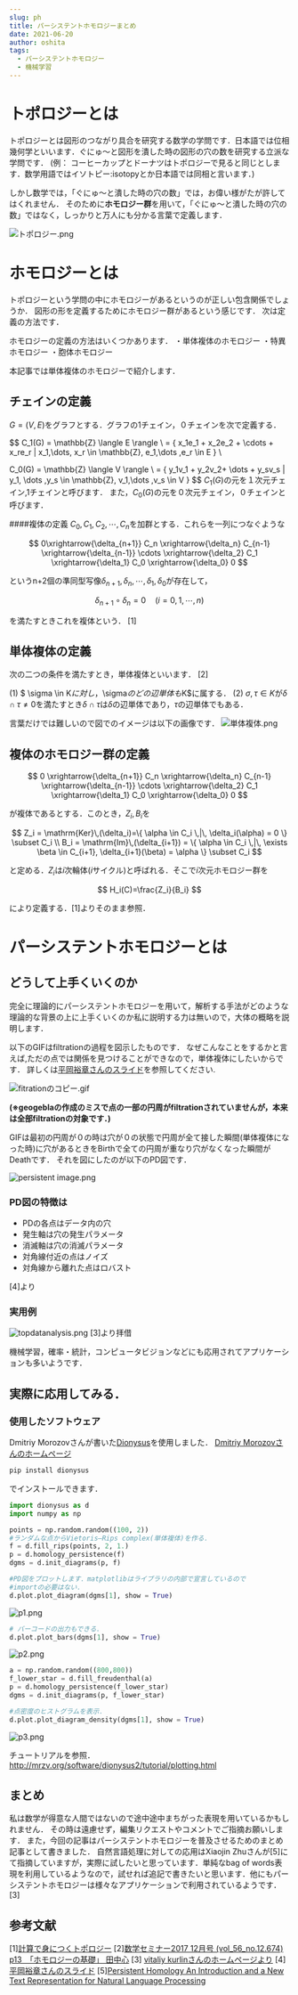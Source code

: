 ```yaml
---
slug: ph
title: パーシステントホモロジーまとめ
date: 2021-06-20
author: oshita
tags:
  - パーシステントホモロジー
  - 機械学習
---
```

# トポロジーとは

トポロジーとは図形のつながり具合を研究する数学の学問です．日本語では位相幾何学といいます．ぐにゅ〜と図形を潰した時の図形の穴の数を研究する立派な学問です．
(例： コーヒーカップとドーナツはトポロジーで見ると同じとします．数学用語ではイソトピー:isotopyとか日本語では同相と言います．)

しかし数学では，「ぐにゅ〜と潰した時の穴の数」では，お偉い様がたが許してはくれません．
そのために**ホモロジー群**を用いて，「ぐにゅ〜と潰した時の穴の数」ではなく，しっかりと万人にも分かる言葉で定義します．

![トポロジー.png](https://qiita-image-store.s3.amazonaws.com/0/33329/2903a72c-f919-b35c-8724-c014458ac15b.png)

# ホモロジーとは
トポロジーという学問の中にホモロジーがあるというのが正しい包含関係でしょうか．
図形の形を定義するためにホモロジー群があるという感じです．
次は定義の方法です．

ホモロジーの定義の方法はいくつかあります．
・単体複体のホモロジー
・特異ホモロジー
・胞体ホモロジー

本記事では単体複体のホモロジーで紹介します．

## チェインの定義
$G=(V,E)$をグラフとする．グラフの1チェイン，０チェインを次で定義する．

$$
C_1(G) = \mathbb{Z} \langle E \rangle \\
= \{ x_1e_1 + x_2e_2 + \cdots + x_re_r | x_1,\dots, x_r \in \mathbb{Z}, e_1,\dots ,e_r \in E \} \\

C_0(G) = \mathbb{Z} \langle V \rangle \\
= \{ y_1v_1 + y_2v_2+ \dots + y_sv_s | y_1, \dots ,y_s \in \mathbb{Z}, v_1,\dots ,v_s \in V \}
$$
$C_1(G)$の元を１次元チェイン,1チェインと呼びます．
また，$C_0(G)$の元を０次元チェイン，０チェインと呼びます．

####複体の定義
$C_0,C_1,C_2,\cdots,C_n$を加群とする．これらを一列につなぐような

$$
0\xrightarrow{\delta_{n+1}} C_n \xrightarrow{\delta_n} C_{n-1} 
 \xrightarrow{\delta_{n-1}} \cdots \xrightarrow{\delta_2} C_1 \xrightarrow{\delta_1} C_0 \xrightarrow{\delta_0} 0
$$

というn+2個の準同型写像$\delta_{n+1},\delta_n,\cdots, \delta_1 ,\delta_0$が存在して，

$$
\delta_{n+1} \circ \delta_{n} =0 \quad (i=0,1,\cdots,n)
$$

を満たすときこれを複体という． [1]

## 単体複体の定義
次の二つの条件を満たすとき，単体複体といいます． [2]

(1) $ \sigma \in K$に対し，$\sigma$のどの辺単体も$K$に属する．
(2) $\sigma, \tau \in K$が$\delta \cap \tau \neq 0$を満たすとき$\delta \cap \tau$は$\delta$の辺単体であり，$\tau$の辺単体でもある．

言葉だけでは難しいので図でのイメージは以下の画像です．
![単体複体.png](https://qiita-image-store.s3.amazonaws.com/0/33329/b383de17-dde4-e03d-ccf9-de80b6ecd5c2.png)


## 複体のホモロジー群の定義

$$
0 \xrightarrow{\delta_{n+1}} C_n \xrightarrow{\delta_n} C_{n-1} 
 \xrightarrow{\delta_{n-1}} \cdots \xrightarrow{\delta_2} C_1 \xrightarrow{\delta_1} C_0 \xrightarrow{\delta_0} 0
$$

が複体であるとする．このとき，$Z_i,B_i$を

$$
Z_i = \mathrm{Ker}\,(\delta_i)=\{ \alpha \in C_i \,|\, \delta_i(\alpha) = 0 \} \subset C_i \\
B_i = \mathrm{Im}\,(\delta_{i+1}) = \{ \alpha \in C_i \,|\, \exists \beta \in C_{i+1}, \delta_{i+1}(\beta) = \alpha \} \subset C_i
$$

と定める．$Z_i$は$i$次輪体($i$サイクル)と呼ばれる．そこで$i$次元ホモロジー群を

$$
H_i(C)=\frac{Z_i}{B_i}
$$

により定義する．[1]よりそのまま参照．

# パーシステントホモロジーとは
## どうして上手くいくのか
完全に理論的にパーシステントホモロジーを用いて，解析する手法がどのような理論的な背景の上に上手くいくのか私に説明する力は無いので，大体の概略を説明します．

以下のGIFはfiltrationの過程を図示したものです．
なぜこんなことをするかと言えば,ただの点では関係を見つけることができなので，単体複体にしたいからです．
詳しくは[平岡裕章さんのスライド](http://ibisml.org/archive/ibis2016/Hiraoka_IBIS2016.pdf)を参照してください.

![fitrationのコピー.gif](https://qiita-image-store.s3.amazonaws.com/0/33329/2f8f82f2-61f3-29ab-26ae-c738a1128b65.gif)


**(※geogeblaの作成のミスで点の一部の円周がfiltrationされていませんが，本来は全部filtrationの対象です．)**

GIFは最初の円周が０の時は穴が０の状態で円周が全て接した瞬間(単体複体になった時)に穴があるときをBirthで全ての円周が重なり穴がなくなった瞬間がDeathです．
それを図にしたのが以下のPD図です．

![persistent image.png](https://qiita-image-store.s3.amazonaws.com/0/33329/4d32a6d9-84f5-d2aa-e5ed-8f19ebb25eac.png)

### PD図の特徴は
- PDの各点はデータ内の穴
- 発生軸は穴の発生パラメータ
- 消滅軸は穴の消滅パラメータ
- 対角線付近の点はノイズ
- 対角線から離れた点はロバスト 

[4]より

### 実用例
![topdatanalysis.png](https://qiita-image-store.s3.amazonaws.com/0/33329/9b9ec478-461d-7455-88e1-ee49924c9fd3.png)
[3]より拝借

機械学習，確率・統計，コンピュータビジョンなどにも応用されてアプリケーションも多いようです．

## 実際に応用してみる．
### 使用したソフトウェア
Dmitriy Morozovさんが書いた[Dionysus](https://github.com/mrzv/dionysus)を使用しました．
[Dmitriy Morozovさんのホームページ](http://mrzv.org/)

```zsh
pip install dionysus
```
でインストールできます．

```persistent_homology.py
import dionysus as d
import numpy as np

points = np.random.random((100, 2))
#ランダムな点からVietoris–Rips complex(単体複体)を作る．
f = d.fill_rips(points, 2, 1.)
p = d.homology_persistence(f)
dgms = d.init_diagrams(p, f)

#PD図をプロットします．matplotlibはライブラリの内部で宣言しているので
#importの必要はない．
d.plot.plot_diagram(dgms[1], show = True)
```

![p1.png](https://qiita-image-store.s3.amazonaws.com/0/33329/8c33d6cf-be2d-44fe-f6d8-9db64fe173f7.png)

```persistent_homology2.py
# バーコードの出力もできる．
d.plot.plot_bars(dgms[1], show = True)
```
![p2.png](https://qiita-image-store.s3.amazonaws.com/0/33329/30c73773-3514-c2cb-c9f3-1062f4d9a4c6.png)

```persistent_homology2.py
a = np.random.random((800,800))
f_lower_star = d.fill_freudenthal(a)
p = d.homology_persistence(f_lower_star)
dgms = d.init_diagrams(p, f_lower_star)

#点密度のヒストグラムを表示．
d.plot.plot_diagram_density(dgms[1], show = True)
```
![p3.png](https://qiita-image-store.s3.amazonaws.com/0/33329/479df9c1-a7cf-7fe7-4bcf-70968b9f374a.png)

チュートリアルを参照．
http://mrzv.org/software/dionysus2/tutorial/plotting.html

## まとめ
私は数学が得意な人間ではないので途中途中まちがった表現を用いているかもしれません．
その時は遠慮せず，編集リクエストやコメントでご指摘お願いします．
また，今回の記事はパーシステントホモロジーを普及させるためのまとめ記事として書きました．
自然言語処理に対しての応用はXiaojin Zhuさんが[5]にて指摘していますが，実際に試したいと思っています．単純なbag of words表現を利用しているようなので，試せれば追記で書きたいと思います．他にもパーシステントホモロジーは様々なアプリケーションで利用されているようです．[3]

## 参考文献
[1][計算で身につくトポロジー](http://amzn.to/2jB3lJQ)
[2][数学セミナー2017 12月号 (vol_56_no.12.674) p13　「ホモロジーの基礎」 田中心](http://amzn.to/2l3FAdN)
[3] [vitaliy kurlinさんのホームページより](http://kurlin.org/)
[4][平岡裕章さんのスライド](http://ibisml.org/archive/ibis2016/Hiraoka_IBIS2016.pdf)
[5][Persistent Homology
An Introduction and a New Text Representation
for Natural Language Processing](http://pages.cs.wisc.edu/~jerryzhu/pub/ijcai13slides.pdf)


